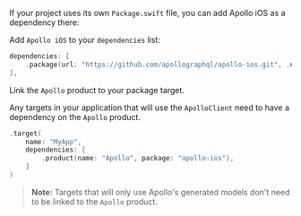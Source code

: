 <ExpansionPanel title="SPM with Package.swift">

If your project uses its own `Package.swift` file, you can add Apollo iOS as a dependency there:

<ExpansionPanelList>
<ExpansionPanelListItem>

Add `Apollo iOS` to your `dependencies` list:

```swift title="Package.swift"
dependencies: [
    .package(url: "https://github.com/apollographql/apollo-ios.git", .upToNextMajor(from: "1.0.0")),
],
```

</ExpansionPanelListItem>

<ExpansionPanelListItem>

Link the `Apollo` product to your package target.

Any targets in your application that will use the `ApolloClient` need to have a dependency on the `Apollo` product.

```swift title="Package.swift"
.target(
    name: "MyApp",
    dependencies: [
        .product(name: "Apollo", package: "apollo-ios"),
    ]
)
```

> **Note:** Targets that will only use Apollo's generated models don't need to be linked to the `Apollo` product.

</ExpansionPanelListItem>
</ExpansionPanelList>

</ExpansionPanel>